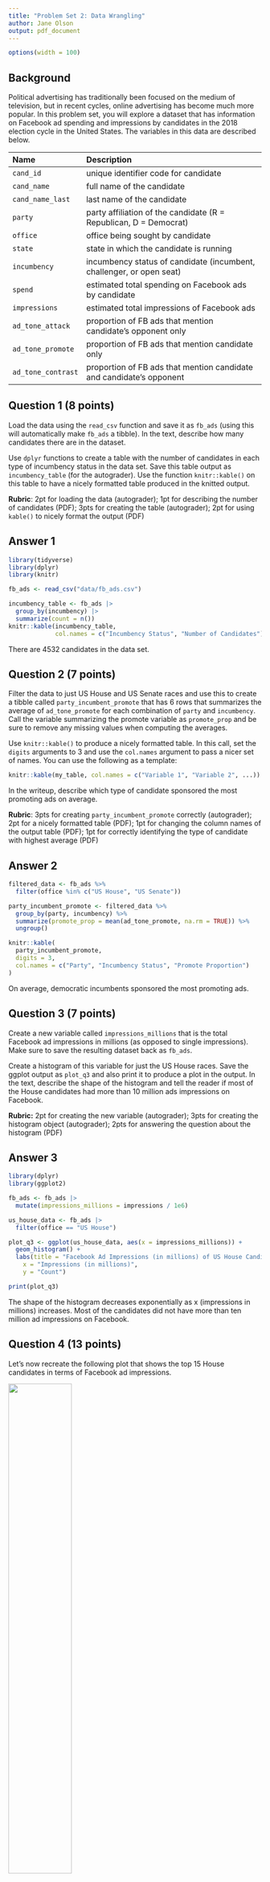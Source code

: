 ```yaml
---
title: "Problem Set 2: Data Wrangling"
author: Jane Olson
output: pdf_document
---
```



```r
options(width = 100)
```

## Background

Political advertising has traditionally been focused on the medium of television, but in recent cycles, online advertising has become much more popular. In this problem set, you will explore a dataset that has information on Facebook ad spending and impressions by candidates in the 2018 election cycle in the United States. The variables in this data are described below. 



| Name               | Description                                                          |
|:-------------------|:---------------------------------------------------------------------|
| `cand_id`          | unique identifier code for candidate                                 |
| `cand_name`        | full name of the candidate                                           |
| `cand_name_last`   | last name of the candidate                                           |
| `party`            | party affiliation of the candidate (R = Republican, D = Democrat)    |
| `office`           | office being sought by candidate                                     |
| `state`            | state in which the candidate is running                              |
| `incumbency`       | incumbency status of candidate (incumbent, challenger, or open seat) |
| `spend`            | estimated total spending on Facebook ads by candidate                |
| `impressions`      | estimated total impressions of Facebook ads                          |
| `ad_tone_attack`   | proportion of FB ads that mention candidate's opponent only          |
| `ad_tone_promote`  | proportion of FB ads that mention candidate only                     |
| `ad_tone_contrast` | proportion of FB ads that mention candidate and candidate's opponent |




\newpage

## Question 1 (8 points)

Load the data using the `read_csv` function and save it as `fb_ads` (using this will automatically make `fb_ads` a tibble). In the text, describe how many candidates there are in the dataset. 

Use `dplyr` functions to create a table with the number of candidates in each type of incumbency status in the data set. Save this table output as `incumbency_table` (for the autograder). Use the function `knitr::kable()` on this table to have a nicely formatted table produced in the knitted output. 

 **Rubric**: 2pt for loading the data (autograder); 1pt for describing the number of candidates (PDF); 3pts for creating the table (autograder); 2pt for using `kable()` to nicely format the output (PDF)

## Answer 1

```r
library(tidyverse)
library(dplyr)
library(knitr)

fb_ads <- read_csv("data/fb_ads.csv")

incumbency_table <- fb_ads |>
  group_by(incumbency) |>
  summarize(count = n())
knitr::kable(incumbency_table,
             col.names = c("Incumbency Status", "Number of Candidates"))
```
There are 4532 candidates in the data set.

\newpage

## Question 2 (7 points)

Filter the data to just US House and US Senate races and use this to create a tibble called `party_incumbent_promote` that has 6 rows that summarizes the average of `ad_tone_promote` for each combination of `party` and `incumbency`. Call the variable summarizing the promote variable as `promote_prop` and be sure to remove any missing values when computing the averages. 

Use `knitr::kable()` to produce a nicely formatted table. In this call, set the `digits` arguments to 3 and use the `col.names` argument to pass a nicer set of names. You can use the following as a template:

```r
knitr::kable(my_table, col.names = c("Variable 1", "Variable 2", ...))
```

In the writeup, describe which type of candidate sponsored the most promoting ads on average. 

 **Rubric**: 3pts for creating `party_incumbent_promote` correctly (autograder); 2pt for a nicely formatted table (PDF); 1pt for changing the column names of the output table (PDF); 1pt for correctly identifying the type of candidate with highest average (PDF)

## Answer 2

```r
filtered_data <- fb_ads %>%
  filter(office %in% c("US House", "US Senate"))

party_incumbent_promote <- filtered_data %>%
  group_by(party, incumbency) %>%
  summarize(promote_prop = mean(ad_tone_promote, na.rm = TRUE)) %>%
  ungroup()

knitr::kable(
  party_incumbent_promote,
  digits = 3,
  col.names = c("Party", "Incumbency Status", "Promote Proportion")
)
```
On average, democratic incumbents sponsored the most promoting ads.

\newpage

## Question 3 (7 points)


Create a new variable called `impressions_millions` that is the total Facebook ad impressions in millions (as opposed to single impressions). Make sure to save the resulting dataset back as `fb_ads`.

Create a histogram of this variable for just the US House races. Save the ggplot output as `plot_q3` and also print it to produce a plot in the output. In the text, describe the shape of the histogram and tell the reader if most of the House candidates had more than 10 million ads impressions on Facebook. 

 **Rubric:** 2pt for creating the new variable (autograder); 3pts for creating the histogram object (autograder); 2pts for answering the question about the histogram (PDF)

## Answer 3
```r
library(dplyr)
library(ggplot2)

fb_ads <- fb_ads |>
  mutate(impressions_millions = impressions / 1e6)

us_house_data <- fb_ads |>
  filter(office == "US House")

plot_q3 <- ggplot(us_house_data, aes(x = impressions_millions)) +
  geom_histogram() +
  labs(title = "Facebook Ad Impressions (in millions) of US House Candidates",
    x = "Impressions (in millions)",
    y = "Count")

print(plot_q3)
```

The shape of the histogram decreases exponentially as x (impressions in millions) increases. Most of the candidates did not have more than ten million ad impressions on Facebook.


\newpage

## Question 4 (13 points)

Let's now recreate the following plot that shows the top 15 House candidates in terms of Facebook ad impressions. 

![](figures/house-spenders.png){width="50%"}

You should save the `ggplot` output as `fb_top_plot`. You should also write `fb_top_plot` on its own line in the chunk to produce the actual plot. The key features of this graph that you should replicate for the autograder are:

- The barplot should have candidate last names on the y-axis and the `impressions_millions` variable from question 3 on the x-axis. 
- The data feeding into the `ggplot` call should only have US House candidates and only the candidates with the highest 15 `impressions_millions` values. 
- The y-axis should be ordered in ascending values of `impressions_millions` so that the lowest values are at the bottom. You may want to manipulate `cand_name_last` to achieve this. 
- The fill color of the bar plot should be mapped to the `party` variable (but not globally!). 

You do not need to exactly match the labels, but you should have informative labels. The color does not need to match, but if you want to change the fill colors, you can use the `scale_fill_manual(values = c(R = "red", D = "blue"))` function (where you can change the red and blue to whatever you want). 

 **Rubric:** 3pts for correct axes (autograder); 3pts for correct data fed into `ggplot` (autograder); 3pts for the correct ordering of the y-axis (PDF); 3pts for fill being mapped to `party` (autograder); 1pt for plot being in knitted output and having informative labels (PDF)

## Answer 4

```r
library(dplyr)
library(ggplot2)

house_ads <- fb_ads |>
  filter(office == "US House")
  
top_15_house_candidates <- house_ads |>
  arrange(desc(impressions_millions)) |>
  slice(1:15)
  
fb_top_plot <- ggplot(top_15_house_candidates, aes(x = impressions_millions, y = reorder(cand_name_last, impressions_millions), fill = party)) +
  geom_bar(stat = "identity") +
  labs(title = "Top 15 US House Candidates by Facebook Ad Impressions",
  x = "Facebook Ad Impressions (millions)",
  y = "Candidate Name",
  fill = "Party") +
  scale_fill_manual(values = c(R = "red", D = "blue")) +
  theme_minimal()
  
fb_top_plot
```

\newpage



# Code

```r

```
